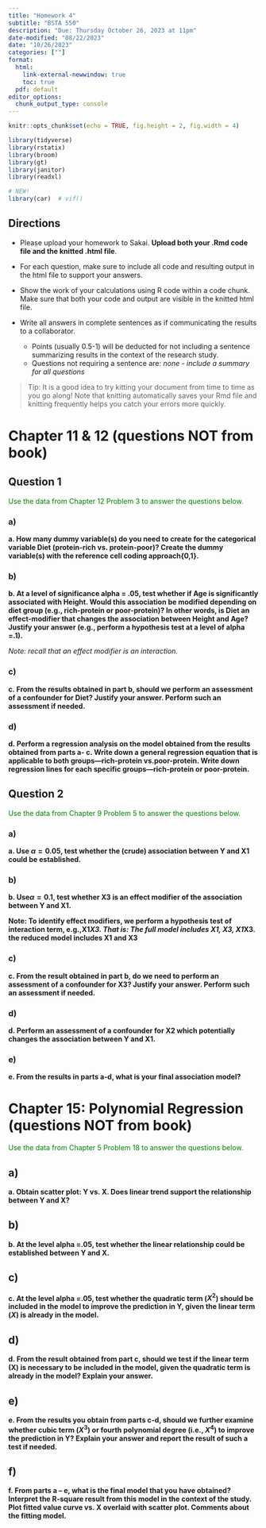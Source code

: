 ```yaml
---
title: "Homework 4"
subtitle: "BSTA 550"
description: "Due: Thursday October 26, 2023 at 11pm"
date-modified: "08/22/2023"
date: "10/26/2023"
categories: [""]
format: 
  html:
    link-external-newwindow: true
    toc: true
  pdf: default 
editor_options: 
  chunk_output_type: console
---
```


```r
knitr::opts_chunk$set(echo = TRUE, fig.height = 2, fig.width = 4)

library(tidyverse)
library(rstatix)
library(broom)
library(gt)
library(janitor)
library(readxl)

# NEW!
library(car)  # vif()
```


## Directions

* Please upload your homework to Sakai. __Upload both your .Rmd code file and the knitted .html file__.

* For each question, make sure to include all code and resulting output in the html file to support your answers. 

* Show the work of your calculations using R code within a code chunk. Make sure that both your code and output are visible in the knitted html file.

* Write all answers in complete sentences as if communicating the results to a collaborator.
    * Points (usually 0.5-1) will be deducted for not including a sentence summarizing results in the context of the research study. 
    * Questions not requiring a sentence are: _none - include a summary for all questions_

> Tip: It is a good idea to try kitting your document from time to time as you go along!  Note that knitting automatically saves your Rmd file and knitting frequently helps you catch your errors more quickly.




# Chapter 11 & 12 (questions NOT from book)

## Question 1

<font color="green">Use the data from Chapter 12 Problem 3 to answer the questions below.</font>


### a)

**a. How many dummy variable(s) do you need to create for the categorical variable Diet (protein-rich vs. protein-poor)?  Create the dummy variable(s) with the reference cell coding approach{0,1}.**


### b)

**b. At a level of significance alpha = .05, test whether if Age is significantly associated with Height. Would this association be modified depending on diet group (e.g., rich-protein or poor-protein)? In other words, is Diet an effect-modifier that changes the association between Height and Age? Justify your answer (e.g., perform a hypothesis test at a level of alpha =.1).**

_Note: recall that an effect modifier is an interaction._



### c)

**c. From the results obtained in part b, should we perform an assessment of a confounder for Diet? Justify your answer. Perform such an assessment if needed.**



### d)

**d. Perform a regression analysis on the model obtained from the results obtained from parts a- c. Write down a general regression equation that is applicable to both groups—rich-protein vs.poor-protein. Write down regression lines for each specific groups—rich-protein or poor-protein. **



## Question 2

<font color="green">Use the data from Chapter 9 Problem 5 to answer the questions below.</font>



### a)

**a. Use $\alpha= 0.05$, test whether the (crude) association between Y and X1 could be established.**



### b)

**b. Use$\alpha= 0.1$, test whether X3 is an effect modifier of the association between Y and X1.**

**Note: To identify effect modifiers, we perform a hypothesis test of interaction term, e.g.,X1*X3. That is: The full model includes X1, X3, X1*X3. the reduced model includes X1 and X3**



### c)

**c. From the result obtained in part b, do we need to perform an assessment of a confounder for X3? Justify your answer. Perform such an assessment if needed.**




### d)

**d. Perform an assessment of a confounder for X2 which potentially changes the association between Y and X1.**



### e)

**e. From the results in parts a-d, what is your final association model?** 




# Chapter 15: Polynomial Regression (questions NOT from book)

<font color="green">Use the data from Chapter 5 Problem 18 to answer the questions below.</font>



## a)

**a. Obtain scatter plot: Y vs. X. Does linear trend support the relationship between Y and X?**




## b)

**b. At the level alpha =.05, test whether the linear relationship could be established between Y and X.**



## c)

**c. At the level alpha =.05, test whether the quadratic term ($X^2$) should be included in the model to improve the prediction in Y, given the linear term ($X$) is already in the model.**



## d)

**d. From the result obtained from part c, should we test if the linear term (X) is necessary to be included in the model, given the quadratic term is already in the model? Explain your answer.**



## e)

**e. From the results you obtain from parts c-d, should we further examine whether cubic term ($X^3$) or fourth polynomial degree (i.e., $X^4$) to improve the prediction in Y? Explain your answer and report the result of such a test if needed.**



## f)

**f. From parts a – e, what is the final model that you have obtained? Interpret the R-square result from this model in the context of the study. Plot fitted value curve vs. X overlaid with scatter plot. Comments about the fitting model.**















